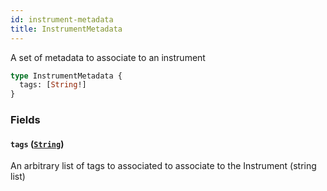 ```yaml
---
id: instrument-metadata
title: InstrumentMetadata
---
```



A set of metadata to associate to an instrument

```graphql
type InstrumentMetadata {
  tags: [String!]
}
```


### Fields

#### `tags` ([`String`](/docs/testnet/graphql/scalars/string))

An arbitrary list of tags to associated to associate to the Instrument (string list)




